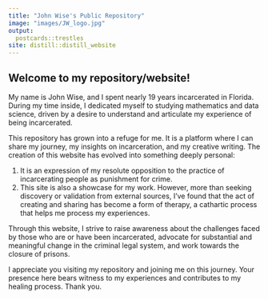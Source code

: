 ```yaml
---
title: "John Wise's Public Repository"
image: "images/JW_logo.jpg"
output:
  postcards::trestles
site: distill::distill_website
---
```


## **Welcome to my repository/website!**

My name is John Wise, and I spent nearly 19 years incarcerated in Florida. During my time inside, I dedicated myself to studying mathematics and data science, driven by a desire to understand and articulate my experience of being incarcerated.

This repository has grown into a refuge for me. It is a platform where I can share my journey, my insights on incarceration, and my creative writing. The creation of this website has evolved into something deeply personal:

1. It is an expression of my resolute opposition to the practice of incarcerating people as punishment for crime.
2. This site is also a showcase for my work. However, more than seeking discovery or validation from external sources, I've found that the act of creating and sharing has become a form of therapy, a cathartic process that helps me process my experiences.

Through this website, I strive to raise awareness about the challenges faced by those who are or have been incarcerated, advocate for substantial and meaningful change in the criminal legal system, and work towards the closure of prisons.

I appreciate you visiting my repository and joining me on this journey. Your presence here bears witness to my experiences and contributes to my healing process. Thank you.
